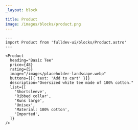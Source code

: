 ```yaml
---
_layout: block

title: Product
image: /images/blocks/product.png
---
```


```astro live
---
import Product from 'fulldev-ui/blocks/Product.astro'
---

<Product
  heading="Basic Tee"
  price={48}
  rating={5}
  image="/images/placeholder-landscape.webp"
  buttons={[{ text: 'Add to cart' }]}
  description="Oversized white tee made of 100% cotton."
  list={[
    'Shortsleeve',
    'Ribbed collar',
    'Runs large',
    'Unisex',
    'Material: 100% cotton',
    'Imported',
  ]}
/>
```
